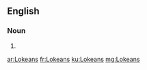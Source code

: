 ==English==

===Noun===
{{head|en}}

# {{plural of|Lokean}}

[[ar:Lokeans]]
[[fr:Lokeans]]
[[ku:Lokeans]]
[[mg:Lokeans]]